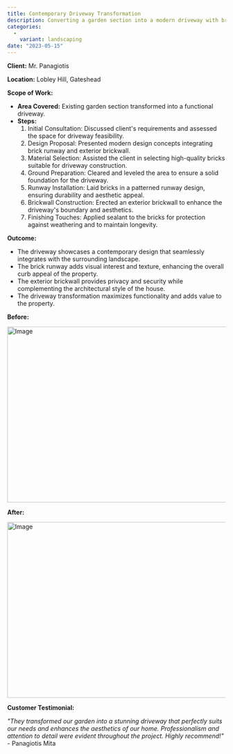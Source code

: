 ```yaml
---
title: Contemporary Driveway Transformation
description: Converting a garden section into a modern driveway with brick runway and exterior brickwall.
categories:
  - 
    variant: landscaping
date: "2023-05-15"
---
```


**Client:** Mr. Panagiotis

**Location:** Lobley Hill, Gateshead

**Scope of Work:**
- **Area Covered:** Existing garden section transformed into a functional driveway.
- **Steps:**
  1. Initial Consultation: Discussed client's requirements and assessed the space for driveway feasibility.
  2. Design Proposal: Presented modern design concepts integrating brick runway and exterior brickwall.
  3. Material Selection: Assisted the client in selecting high-quality bricks suitable for driveway construction.
  4. Ground Preparation: Cleared and leveled the area to ensure a solid foundation for the driveway.
  5. Runway Installation: Laid bricks in a patterned runway design, ensuring durability and aesthetic appeal.
  6. Brickwall Construction: Erected an exterior brickwall to enhance the driveway's boundary and aesthetics.
  7. Finishing Touches: Applied sealant to the bricks for protection against weathering and to maintain longevity.

**Outcome:**
- The driveway showcases a contemporary design that seamlessly integrates with the surrounding landscape.
- The brick runway adds visual interest and texture, enhancing the overall curb appeal of the property.
- The exterior brickwall provides privacy and security while complementing the architectural style of the house.
- The driveway transformation maximizes functionality and adds value to the property.

**Before:**

<Image
  src="/images/projects/driveway-transformation/before.png"
  width="718"
  height="404"
  alt="Image"
/>

**After:**

<Image
  src="/images/projects/driveway-transformation/after.png"
  width="718"
  height="404"
  alt="Image"
/>

**Customer Testimonial:**

*"They transformed our garden into a stunning driveway that perfectly suits our needs and enhances the aesthetics of our home. Professionalism and attention to detail were evident throughout the project. Highly recommend!"* - Panagiotis Mita
